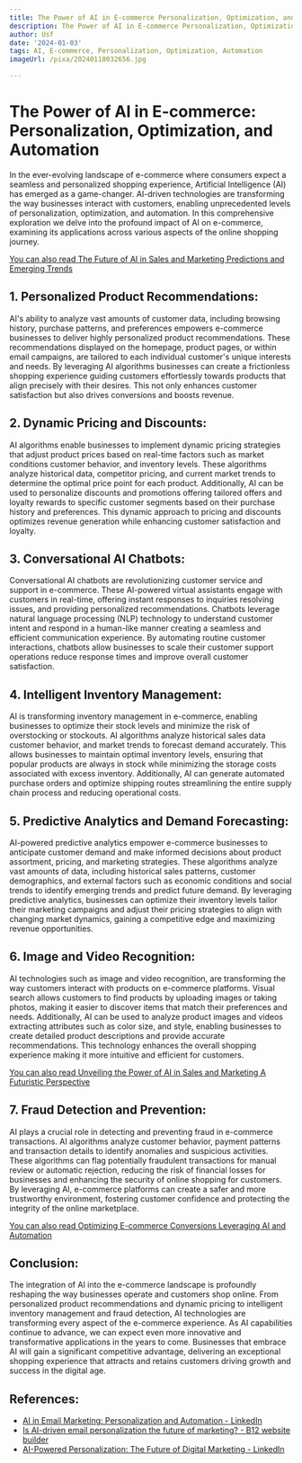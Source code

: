 ```yaml
---
title: The Power of AI in E-commerce Personalization, Optimization, and Automation
description: The Power of AI in E-commerce Personalization, Optimization, and Automation
author: Usf
date: '2024-01-03'
tags: AI, E-commerce, Personalization, Optimization, Automation
imageUrl: /pixa/20240118032656.jpg

---
```

# The Power of AI  in E-commerce:  Personalization, Optimization, and Automation

In the ever-evolving landscape of e-commerce where consumers expect a seamless and personalized shopping experience, Artificial Intelligence (AI)  has emerged as a game-changer. AI-driven  technologies  are transforming the way businesses interact with customers, enabling unprecedented levels of personalization, optimization, and automation. In this comprehensive  exploration we delve into the profound impact of AI on e-commerce,  examining its applications across various aspects of the online shopping  journey.


[You can also read The Future of  AI in Sales and Marketing Predictions and Emerging Trends](The%20Future%20of%20AI%20in%20Sales%20and%20Marketing%20Predictions%20and%20Emerging%20Trends)


## 1. Personalized Product Recommendations:

AI's ability to analyze  vast amounts of customer data, including browsing history, purchase patterns, and preferences empowers e-commerce businesses to deliver highly personalized product recommendations. These recommendations displayed on  the homepage, product pages, or within email  campaigns, are tailored to each  individual customer's  unique interests and needs. By leveraging AI algorithms businesses can create a frictionless shopping experience  guiding customers effortlessly towards products that  align precisely with their desires. This not only enhances customer satisfaction but also drives conversions and boosts revenue.


## 2. Dynamic Pricing and Discounts:

AI algorithms enable businesses to implement dynamic pricing strategies that adjust product  prices based on real-time factors such as market conditions customer behavior, and inventory levels. These algorithms analyze  historical data, competitor pricing, and current market trends to  determine  the optimal price point  for each product. Additionally, AI  can be used to personalize discounts and promotions offering tailored offers and  loyalty  rewards to specific customer segments based on their purchase history  and preferences. This dynamic approach  to pricing  and discounts optimizes revenue generation while enhancing customer satisfaction and loyalty.


## 3. Conversational AI Chatbots:

Conversational AI chatbots are revolutionizing  customer  service and support in e-commerce. These  AI-powered virtual assistants engage with customers in real-time, offering instant responses to inquiries resolving  issues, and  providing personalized recommendations.  Chatbots leverage natural language processing (NLP) technology to  understand customer intent and respond in a human-like  manner creating a seamless and efficient communication experience. By automating routine customer interactions, chatbots allow businesses to scale their customer support operations  reduce response times and improve overall customer satisfaction.


## 4. Intelligent Inventory Management:

AI is transforming inventory management in e-commerce, enabling businesses to optimize their stock levels and minimize the risk  of overstocking or stockouts. AI algorithms analyze  historical sales data customer behavior, and market trends to forecast demand accurately. This allows  businesses to maintain optimal inventory levels, ensuring  that popular products are  always in stock while minimizing  the storage costs associated with excess inventory. Additionally, AI can generate automated  purchase orders  and optimize shipping routes streamlining the entire supply chain process and reducing operational costs.


## 5. Predictive Analytics and  Demand Forecasting:

AI-powered predictive analytics empower e-commerce  businesses to anticipate customer demand and  make informed decisions about product assortment, pricing, and marketing  strategies. These algorithms analyze  vast  amounts of data, including historical sales patterns, customer demographics,  and external factors such as economic conditions and social trends to identify emerging trends and predict future demand. By leveraging predictive analytics, businesses can optimize their inventory levels tailor their marketing campaigns and adjust their  pricing strategies  to align with changing market dynamics,  gaining  a  competitive edge and maximizing revenue opportunities.


## 6. Image and Video Recognition:

AI technologies such as image and video recognition, are transforming the way customers interact with products on e-commerce platforms. Visual search allows customers to find products  by uploading images or  taking photos, making it easier to discover items that match their preferences and needs. Additionally,  AI can be  used  to analyze product images and videos  extracting attributes such  as color size, and style,  enabling businesses to create detailed product descriptions and provide accurate  recommendations. This technology enhances the overall shopping experience making it more intuitive and efficient  for customers.


[You can also read Unveiling the Power of AI in Sales  and Marketing A Futuristic Perspective](Unveiling%20the%20Power%20of%20AI%20in%20Sales%20and%20Marketing%20A%20Futuristic%20Perspective)


## 7. Fraud Detection and Prevention:

AI plays a crucial role in  detecting and preventing fraud in e-commerce transactions. AI algorithms analyze customer behavior, payment patterns and  transaction details to identify anomalies and suspicious activities. These algorithms can flag potentially fraudulent transactions for manual review or automatic rejection, reducing the  risk  of financial losses for businesses and enhancing the security of online shopping for customers. By leveraging AI, e-commerce platforms can create a safer and more trustworthy environment, fostering  customer confidence and protecting the integrity of the online marketplace.


[You can also read Optimizing  E-commerce Conversions Leveraging AI and Automation](Optimizing%20E-commerce%20Conversions%20Leveraging%20AI%20and%20Automation)


## Conclusion:

The integration of AI into the e-commerce  landscape is profoundly reshaping the way businesses operate and customers shop  online. From personalized product recommendations and dynamic pricing to intelligent inventory management and fraud detection, AI technologies are transforming every aspect  of the e-commerce experience. As AI capabilities continue to advance, we can expect even more innovative and transformative applications in the years to come. Businesses that embrace AI will gain a significant competitive  advantage, delivering an  exceptional shopping experience  that attracts and retains customers  driving growth  and success in the digital  age.

## References:
- [AI in Email Marketing: Personalization and Automation - LinkedIn](https://www.linkedin.com/pulse/ai-email-marketing-personalization-automation-jason-miller-uy19c?trk=article-ssr-frontend-pulse_more-articles_related-content-card)
- [Is AI-driven email personalization the future of marketing? - B12 website builder](https://www.b12.io/resource-center/ai-how-to-guides/is-ai-driven-email-personalization-the-future-of-marketing.html)
- [AI-Powered Personalization: The Future of Digital Marketing - LinkedIn](https://www.linkedin.com/pulse/ai-powered-personalization-future-digital-marketing)
